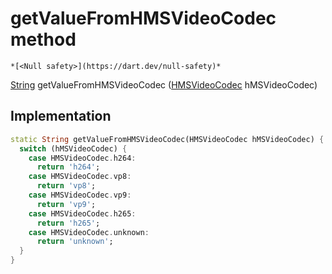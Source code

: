 # getValueFromHMSVideoCodec method

    *[<Null safety>](https://dart.dev/null-safety)*

[String](https://api.flutter.dev/flutter/dart-core/String-class.html) getValueFromHMSVideoCodec
([HMSVideoCodec](../../hmssdk_flutter/HMSVideoCodec-class) hMSVideoCodec)

## Implementation

```dart
static String getValueFromHMSVideoCodec(HMSVideoCodec hMSVideoCodec) {
  switch (hMSVideoCodec) {
    case HMSVideoCodec.h264:
      return 'h264';
    case HMSVideoCodec.vp8:
      return 'vp8';
    case HMSVideoCodec.vp9:
      return 'vp9';
    case HMSVideoCodec.h265:
      return 'h265';
    case HMSVideoCodec.unknown:
      return 'unknown';
  }
}
```
